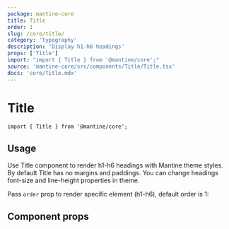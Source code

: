 ```yaml
---
package: mantine-core
title: Title
order: 1
slug: /core/title/
category: 'typography'
description: 'Display h1-h6 headings'
props: ['Title']
import: "import { Title } from '@mantine/core';"
source: 'mantine-core/src/components/Title/Title.tsx'
docs: 'core/Title.mdx'
---
```



# Title

<PageHeader
  source="mantine-core/src/components/Title/Title.tsx"
  docs="core/Title.mdx"
  package="@mantine/core"
/>

```tsx
import { Title } from '@mantine/core';
```

## Usage

Use Title component to render h1-h6 headings with Mantine theme styles.
By default Title has no margins and paddings.
You can change headings font-size and line-height properties in <GatsbyLink to="/pages/theming/">theme</GatsbyLink>.

Pass `order` prop to render specific element (h1-h6), default order is 1:

<TitleBaseDemo />

## Component props

<PropsTable component="Title" />
